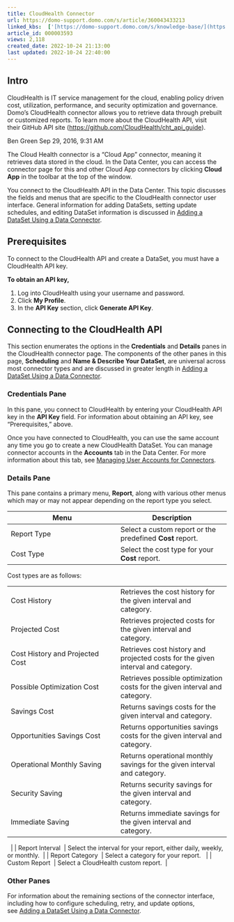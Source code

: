 ```yaml
---
title: CloudHealth Connector
url: https://domo-support.domo.com/s/article/360043433213
linked_kbs:  ['[https://domo-support.domo.com/s/knowledge-base/](https://domo-support.domo.com/s/knowledge-base/)', '[https://domo-support.domo.com/s/](https://domo-support.domo.com/s/)', '[https://domo-support.domo.com/s/topic/0TO5w000000ZammGAC](https://domo-support.domo.com/s/topic/0TO5w000000ZammGAC)', '[https://domo-support.domo.com/s/topic/0TO5w000000ZanLGAS](https://domo-support.domo.com/s/topic/0TO5w000000ZanLGAS)', '[https://domo-support.domo.com/s/topic/0TO5w000000ZaoQGAS](https://domo-support.domo.com/s/topic/0TO5w000000ZaoQGAS)', '[https://domo-support.domo.com/s/article/360042926274](https://domo-support.domo.com/s/article/360042926274)', '[https://domo-support.domo.com/s/article/360042926054](https://domo-support.domo.com/s/article/360042926054)', '[https://domo-support.domo.com/s/article/360043433213](https://domo-support.domo.com/s/article/360043433213)', '[https://domo-support.domo.com/s/topic/0TO5w000000ZaoQGAS/api-connectors](https://domo-support.domo.com/s/topic/0TO5w000000ZaoQGAS/api-connectors)', '[https://domo-support.domo.com/s/article/360043429933](https://domo-support.domo.com/s/article/360043429933)', '[https://domo-support.domo.com/s/article/360043429953](https://domo-support.domo.com/s/article/360043429953)', '[https://domo-support.domo.com/s/article/360042925494](https://domo-support.domo.com/s/article/360042925494)', '[https://domo-support.domo.com/s/article/360043429913](https://domo-support.domo.com/s/article/360043429913)', '[https://domo-support.domo.com/s/article/4408174643607](https://domo-support.domo.com/s/article/4408174643607)', '[https://domo-support.domo.com/s/login/](https://domo-support.domo.com/s/login/)']
article_id: 000003593
views: 2,118
created_date: 2022-10-24 21:13:00
last updated: 2022-10-24 22:40:00
---
```




Intro
-----


CloudHealth is IT service management for the cloud, enabling policy driven cost, utilization, performance, and security optimization and governance. Domo's CloudHealth connector allows you to retrieve data through prebuilt or customized reports. To learn more about the CloudHealth API, visit their GitHub API site (<https://github.com/CloudHealth/cht_api_guide>).




Ben Green
Sep 29, 2016, 9:31 AM


The Cloud Health connector is a "Cloud App" connector, meaning it retrieves data stored in the cloud. In the Data Center, you can access the connector page for this and other Cloud App connectors by clicking **Cloud App** in the toolbar at the top of the window.




You connect to the CloudHealth API in the Data Center. This topic discusses the fields and menus that are specific to the CloudHealth connector user interface. General information for adding DataSets, setting update schedules, and editing DataSet information is discussed in [Adding a DataSet Using a Data Connector](/s/article/360042926274 "Adding a DataSet Using a Data Connector").


Prerequisites
-------------


To connect to the CloudHealth API and create a DataSet, you must have a CloudHealth API key. 


**To obtain an API key,**


1. Log into CloudHealth using your username and password.
2. Click **My Profile**.
3. In the **API Key** section, click **Generate API Key**.


Connecting to the CloudHealth API
---------------------------------


This section enumerates the options in the **Credentials** and **Details** panes in the CloudHealth connector page. The components of the other panes in this page, **Scheduling** and **Name & Describe Your DataSet**, are universal across most connector types and are discussed in greater length in [Adding a DataSet Using a Data Connector](/s/article/360042926274 "Adding a DataSet Using a Data Connector").


### Credentials Pane


In this pane, you connect to CloudHealth by entering your CloudHealth API key in the **API Key** field. For information about obtaining an API key, see "Prerequisites," above.


Once you have connected to CloudHealth, you can use the same account any time you go to create a new CloudHealth DataSet. You can manage connector accounts in the **Accounts** tab in the Data Center. For more information about this tab, see [Managing User Accounts for Connectors](/s/article/360042926054 "Managing User Accounts for Connectors").


### Details Pane


This pane contains a primary menu, **Report**, along with various other menus which may or may not appear depending on the report type you select.




| **Menu** | **Description** |
| --- | --- |
| Report Type | Select a custom report or the predefined **Cost** report. |
| Cost Type | Select the cost type for your **Cost** report.
Cost types are as follows:

|  |  |
| --- | --- |
| Cost History | Retrieves the cost history for the given interval and category. |
| Projected Cost | Retrieves projected costs for the given interval and category. |
| Cost History and Projected Cost | Retrieves cost history and projected costs for the given interval and category. |
| Possible Optimization Cost | Retrieves possible optimization costs for the given interval and category. |
| Savings Cost | Returns savings costs for the given interval and category. |
| Opportunities Savings Cost | Returns opportunities savings costs for the given interval and category. |
| Operational Monthly Saving | Returns operational monthly savings for the given interval and category. |
| Security Saving | Returns security savings for the given interval and category. |
| Immediate Saving | Returns immediate savings for the given interval and category. |

  |
| Report Interval  | Select the interval for your report, either daily, weekly, or monthly.  |
| Report Category  | Select a category for your report.   |
| Custom Report  | Select a CloudHealth custom report.  |


### Other Panes


For information about the remaining sections of the connector interface, including how to configure scheduling, retry, and update options, see [Adding a DataSet Using a Data Connector](/s/article/360042926274 "Adding a DataSet Using a Data Connector").

